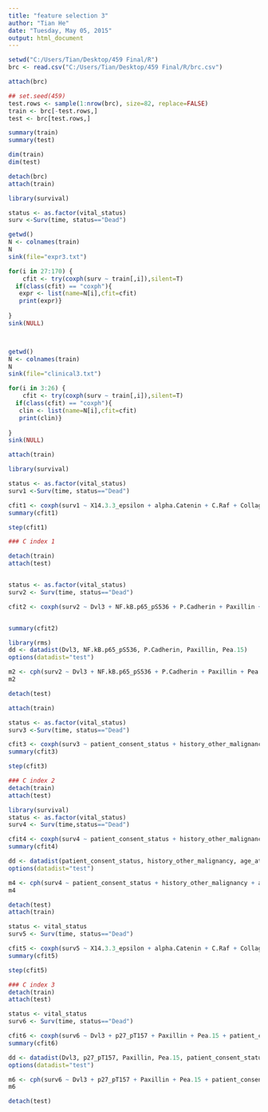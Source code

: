 ```yaml
---
title: "feature selection 3"
author: "Tian He"
date: "Tuesday, May 05, 2015"
output: html_document
---
```

```r
setwd("C:/Users/Tian/Desktop/459 Final/R")
brc <- read.csv("C:/Users/Tian/Desktop/459 Final/R/brc.csv")

attach(brc)
```

```r
## set.seed(459)
test.rows <- sample(1:nrow(brc), size=82, replace=FALSE)
train <- brc[-test.rows,]
test <- brc[test.rows,]

summary(train)
summary(test)

dim(train)
dim(test)

```

```r
detach(brc)
attach(train)

library(survival)

status <- as.factor(vital_status)
surv <-Surv(time, status=="Dead")

getwd()
N <- colnames(train)
N
sink(file="expr3.txt")

for(i in 27:170) {
    cfit <- try(coxph(surv ~ train[,i]),silent=T) 
  if(class(cfit) == "coxph"){
   expr <- list(name=N[i],cfit=cfit)
   print(expr)}
  
}
sink(NULL)



getwd()
N <- colnames(train)
N
sink(file="clinical3.txt")

for(i in 3:26) {
    cfit <- try(coxph(surv ~ train[,i]),silent=T) 
  if(class(cfit) == "coxph"){
   clin <- list(name=N[i],cfit=cfit)
   print(clin)}
  
}
sink(NULL)
```


```r
attach(train)

library(survival)

status <- as.factor(vital_status)
surv1 <-Surv(time, status=="Dead")

cfit1 <- coxph(surv1 ~ X14.3.3_epsilon + alpha.Catenin + C.Raf + Collagen_VI + Dvl3 + Lck + NF.kB.p65_pS536 + P.Cadherin + p27_pT157 + Paxillin + Pea.15 + PKC.alpha + Rb_pS807_S811 + STAT3_pY705 + Tuberin, data=train)
summary(cfit1)

step(cfit1)

### C index 1

detach(train)
attach(test)


status <- as.factor(vital_status)
surv2 <- Surv(time, status=="Dead")

cfit2 <- coxph(surv2 ~ Dvl3 + NF.kB.p65_pS536 + P.Cadherin + Paxillin + Pea.15, data = test)


summary(cfit2)

library(rms)
dd <- datadist(Dvl3, NF.kB.p65_pS536, P.Cadherin, Paxillin, Pea.15)
options(datadist="test")

m2 <- cph(surv2 ~ Dvl3 + NF.kB.p65_pS536 + P.Cadherin + Paxillin + Pea.15, x=TRUE, y=TRUE, data = test)
m2

detach(test)
```

```r
attach(train)

status <- as.factor(vital_status)
surv3 <-Surv(time, status=="Dead")

cfit3 <- coxph(surv3 ~ patient_consent_status + history_other_malignancy + age_at_diagnosis + ajcc_nodes_pathologic_pn + er_status_by_ihc + icd_o_3_site, data=train)
summary(cfit3)

step(cfit3)

### C index 2
detach(train)
attach(test)

library(survival)
status <- as.factor(vital_status)
surv4 <- Surv(time,status=="Dead")

cfit4 <- coxph(surv4 ~ patient_consent_status + history_other_malignancy + age_at_diagnosis, data = test)
summary(cfit4)

dd <- datadist(patient_consent_status, history_other_malignancy, age_at_diagnosis)
options(datadist="test")

m4 <- cph(surv4 ~ patient_consent_status + history_other_malignancy + age_at_diagnosis, data = test)
m4
```

```r
detach(test)
attach(train)

status <- vital_status
surv5 <- Surv(time, status=="Dead")

cfit5 <- coxph(surv5 ~ X14.3.3_epsilon + alpha.Catenin + C.Raf + Collagen_VI + Dvl3 + Lck + NF.kB.p65_pS536 + P.Cadherin + p27_pT157 + Paxillin + Pea.15 + PKC.alpha + Rb_pS807_S811 + STAT3_pY705 + Tuberin + patient_consent_status + history_other_malignancy + age_at_diagnosis + ajcc_nodes_pathologic_pn + er_status_by_ihc + icd_o_3_site, data=train)
summary(cfit5)

step(cfit5)

### C index 3
detach(train)
attach(test)

status <- vital_status
surv6 <- Surv(time, status=="Dead")

cfit6 <- coxph(surv6 ~ Dvl3 + p27_pT157 + Paxillin + Pea.15 + patient_consent_status + history_other_malignancy + age_at_diagnosis, data = test)
summary(cfit6)

dd <- datadist(Dvl3, p27_pT157, Paxillin, Pea.15, patient_consent_status, history_other_malignancy, age_at_diagnosis)
options(datadist="test")

m6 <- cph(surv6 ~ Dvl3 + p27_pT157 + Paxillin + Pea.15 + patient_consent_status + history_other_malignancy + age_at_diagnosis, data = test)
m6
```

```r
detach(test)
```